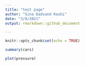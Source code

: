 ```yaml
---
title: "test page"
author: "Sina Dadvand Kouhi"
date: "3/8/2021"
output: rmarkdown::github_document

---
```


```r
knitr::opts_chunk$set(echo = TRUE)
```


```r
summary(cars)
```



```r
plot(pressure)
```
